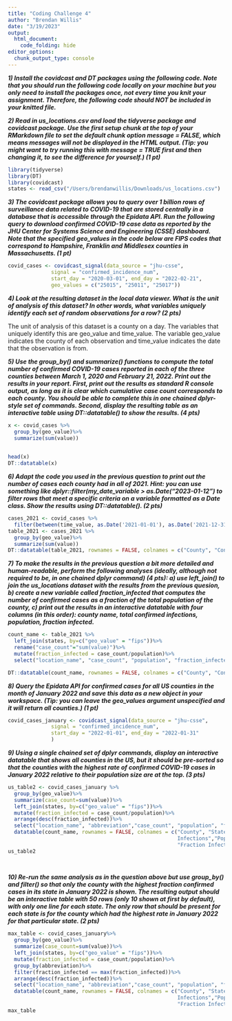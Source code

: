 ```yaml
---
title: "Coding Challenge 4"
author: "Brendan Willis"
date: "3/19/2023"
output: 
  html_document:
    code_folding: hide
editor_options:
  chunk_output_type: console
---
```

***1) Install the covidcast and DT packages using the following code. Note that you should run the following
code locally on your machine but you only need to install the packages once, not every time you knit
your assignment. Therefore, the following code should NOT be included in your knitted file.***



***2) Read in us_locations.csv and load the tidyverse package and covidcast package. Use the first
setup chunk at the top of your RMarkdown file to set the default chunk option message = FALSE,
which means messages will not be displayed in the HTML output. (Tip: you might want to try running
this with message = TRUE first and then changing it, to see the difference for yourself.) (1 pt)***

```r
library(tidyverse)
library(DT)
library(covidcast)
states <- read_csv("/Users/brendanwillis/Downloads/us_locations.csv")
```


***3) The covidcast package allows you to query over 1 billion rows of surveillance data related to COVID-19
that are stored centrally in a database that is accessible through the Epidata API. Run the following
query to download confirmed COVID-19 case data as reported by the JHU Center for Systems Science
and Engineering (CSSE) dashboard. Note that the specified geo_values in the code below are FIPS
codes that correspond to Hampshire, Franklin and Middlesex counties in Massachusetts. (1 pt)***
```r
covid_cases <- covidcast_signal(data_source = "jhu-csse",
              signal = "confirmed_incidence_num",
              start_day = "2020-03-01", end_day = "2022-02-21",
              geo_values = c("25015", "25011", "25017"))
```


***4) Look at the resulting dataset in the local data viewer. What is the unit of analysis of this dataset? In
other words, what variables uniquely identify each set of random observations for a row? (2 pts)***

The unit of analysis of this dataset is a county on a day. The variables that uniquely identify this are geo_value and time_value. The variable geo_value indicates the county of each observation and time_value indicates the date that the observation is from.

***5) Use the group_by() and summarize() functions to compute the total number of confirmed COVID-19
cases reported in each of the three counties between March 1, 2020 and February 21, 2022. Print out
the results in your report. First, print out the results as standard R console output, as long as it is
clear which cumulative case count corresponds to each county. You should be able to complete this in
one chained dplyr-style set of commands. Second, display the resulting table as an interactive table
using DT::datatable() to show the results. (4 pts)***

```r

        
x <- covid_cases %>%
  group_by(geo_value)%>%
  summarize(sum(value))
  

head(x)
DT::datatable(x)
```

***6) Adapt the code you used in the previous question to print out the number of cases each county
had in all of 2021. Hint: you can use something like dplyr::filter(my_date_variable >
as.Date("2023-01-12") to filter rows that meet a specific criteria on a variable formatted as a Date
class. Show the results using DT::datatable(). (2 pts)***

```r
cases_2021 <- covid_cases %>% 
  filter(between(time_value, as.Date('2021-01-01'), as.Date('2021-12-31')))
table_2021 <- cases_2021 %>%
  group_by(geo_value)%>%
  summarize(sum(value))
DT::datatable(table_2021, rownames = FALSE, colnames = c("County", "Confirmed Cases"))
```

***7) To make the results in the previous question a bit more detailed and human-readable, perform the
following analyses (ideally, although not required to be, in one chained dplyr command) (4 pts):
a) use left_join() to join the us_locations dataset with the results from the previous quesion,
b) create a new variable called fraction_infected that computes the number of confirmed cases as
a fraction of the total population of the county,
c) print out the results in an interactive datatable with four columns (in this order): county name,
total confirmed infections, population, fraction infected.***

```r
count_name <- table_2021 %>%
  left_join(states, by=c("geo_value" = "fips"))%>%
  rename("case_count"="sum(value)")%>%
  mutate(fraction_infected = case_count/population)%>%
  select("location_name", "case_count", "population", "fraction_infected")

DT::datatable(count_name, rownames = FALSE, colnames = c("County", "Confirmed Infections","Population", "Fraction Infected"))
```



***8) Query the Epidata API for confirmed cases for all US counties in the month of January 2022 and save
this data as a new object in your workspace. (Tip: you can leave the geo_values argument unspecified
and it will return all counties.) (1 pt)***

```r
covid_cases_january <- covidcast_signal(data_source = "jhu-csse",
              signal = "confirmed_incidence_num",
              start_day = "2022-01-01", end_day = "2022-01-31"
              )
```

***9) Using a single chained set of dplyr commands, display an interactive datatable that shows all counties
in the US, but it should be pre-sorted so that the counties with the highest rate of confirmed
COVID-19 cases in January 2022 relative to their population size are at the top. (3 pts)***


```r
us_table2 <- covid_cases_january %>% 
  group_by(geo_value)%>%
  summarize(case_count=sum(value))%>%
  left_join(states, by=c("geo_value" = "fips"))%>%
  mutate(fraction_infected = case_count/population)%>%
  arrange(desc(fraction_infected))%>%
  select("location_name", "abbreviation","case_count", "population", "fraction_infected")%>%
  datatable(count_name, rownames = FALSE, colnames = c("County", "State", "Confirmed 
                                                       Infections","Population",
                                                       "Fraction Infected"))
us_table2
  
  
```

***10) Re-run the same analysis as in the question above but use group_by() and filter() so that only the
county with the highest fraction confirmed cases in its state in January 2022 is shown. The resulting
output should be an interactive table with 50 rows (only 10 shown at first by default), with only one
line for each state. The only row that should be present for each state is for the county which had the
highest rate in January 2022 for that particular state. (2 pts)***

```r
max_table <- covid_cases_january%>%
  group_by(geo_value)%>%
  summarize(case_count=sum(value))%>%
  left_join(states, by=c("geo_value" = "fips"))%>%
  mutate(fraction_infected = case_count/population)%>%
  group_by(abbreviation)%>%
  filter(fraction_infected == max(fraction_infected))%>%
  arrange(desc(fraction_infected))%>%
  select("location_name", "abbreviation","case_count", "population", "fraction_infected")%>%
  datatable(count_name, rownames = FALSE, colnames = c("County", "State", "Confirmed 
                                                       Infections","Population",
                                                       "Fraction Infected"))
max_table

  

```

